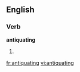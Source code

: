 ==English==

===Verb===
'''antiquating'''

# {{present participle of|antiquate}}

[[fr:antiquating]]
[[vi:antiquating]]